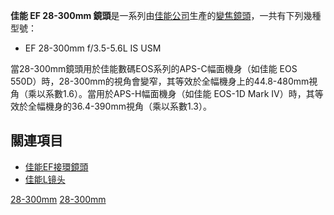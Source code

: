 {{Infobox Photographic lens
|name         = EF 28-300mm f/3.5-5.6L IS USM
|image        = [[File:Canon_EF_28-300_L_IS_horizontal-view.jpg|200px]]
|caption      = Lens at 28mm with tripod mount.
|maker        = [[佳能|佳能]]
|feat-is      = y
|feat-usm     = y
|feat-sbf     = 
|feat-macro   = 
|feat-special = [[佳能L鏡頭|佳能L鏡頭]]
|application  = Superzoom
|type         = z
|flength      = 28-300mm
|flength-eq   = 
|fov          = 1.0
|aperture     = f/3.5-5.6 - f/40
|groups       = 16
|elements     = 23
|diaphragm    = 8
|close-dist   = 0.7 m / 2.3 ft
|max-mag      = 0.3
|max-diameter = 92 mm / 3.6 in
|max-length   = 184 mm / 7.2 in
|weight       = 1.67 Kg / 3.7 lbs
|filter       = 77 mm
|hood         = EW-83G
|case         = LZ1324
|av-horiz     = 65° - 6°50’
|av-vert      = 46° - 4°35’
|av-diag      = 75° - 8°15’
|start        = June 2004
|stop         = 
|replace      = 
|msrp         = 2,500 
|category     = Canon EF lenses
}}

'''佳能 EF 28-300mm 鏡頭'''是一系列由[[佳能公司|佳能公司]]生產的[[變焦鏡頭|變焦鏡頭]]，一共有下列幾種型號：
*EF 28-300mm f/3.5-5.6L IS USM

當28-300mm鏡頭用於佳能數碼EOS系列的APS-C幅面機身（如佳能 EOS 550D）時，28-300mm的視角會變窄，其等效於全幅機身上的44.8-480mm視角（乘以系數1.6）。當用於APS-H幅面機身（如佳能 EOS-1D Mark IV）時，其等效於全幅機身的36.4-390mm視角（乘以系數1.3）。

==關連項目==
*[[佳能EF接環鏡頭|佳能EF接環鏡頭]]
*[[佳能L镜头|佳能L镜头]]

{{Canon EF lenses}}

[[Category:佳能EF接環鏡頭|28-300mm]]
[[Category:佳能L镜头系列|28-300mm]]